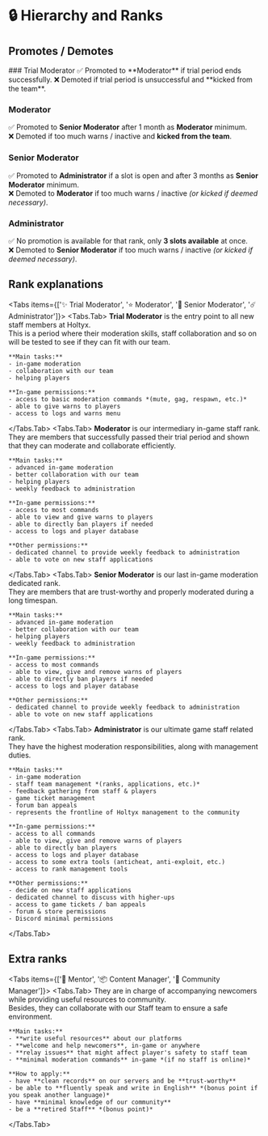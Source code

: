 
# 🔒 Hierarchy and Ranks
## Promotes / Demotes
<Steps>
### Trial Moderator
✅ Promoted to **Moderator** if trial period ends successfully.  
❌ Demoted if trial period is unsuccessful and **kicked from the team**.
 
### Moderator
✅ Promoted to **Senior Moderator** after 1 month as **Moderator** minimum.  
❌ Demoted if too much warns / inactive and **kicked from the team**.

### Senior Moderator
✅ Promoted to **Administrator** if a slot is open and after 3 months as **Senior Moderator** minimum.  
❌ Demoted to **Moderator** if too much warns / inactive *(or kicked if deemed necessary)*.

### Administrator
✅ No promotion is available for that rank, only **3 slots available** at once.  
❌ Demoted to **Senior Moderator** if too much warns / inactive *(or kicked if deemed necessary)*.
</Steps>

## Rank explanations
<Tabs items={['✨ Trial Moderator', '⭐️ Moderator', '🌟 Senior Moderator', '☄️ Administrator']}>
  <Tabs.Tab>
    <Callout type="info" emoji="ℹ️">
        **Trial Moderator** is the entry point to all new staff members at Holtyx.  
        This is a period where their moderation skills, staff collaboration and so on will be tested to see if they can fit with our team.
    </Callout>

    **Main tasks:**
    - in-game moderation
    - collaboration with our team
    - helping players

    **In-game permissions:**
    - access to basic moderation commands *(mute, gag, respawn, etc.)*
    - able to give warns to players
    - access to logs and warns menu
  </Tabs.Tab>
  <Tabs.Tab>
    <Callout type="info" emoji="ℹ️">
        **Moderator** is our intermediary in-game staff rank.  
        They are members that successfully passed their trial period and shown that they can moderate and collaborate efficiently.
    </Callout>

    **Main tasks:**
    - advanced in-game moderation
    - better collaboration with our team
    - helping players
    - weekly feedback to administration

    **In-game permissions:**
    - access to most commands
    - able to view and give warns to players
    - able to directly ban players if needed
    - access to logs and player database

    **Other permissions:**
    - dedicated channel to provide weekly feedback to administration
    - able to vote on new staff applications
  </Tabs.Tab>
  <Tabs.Tab>
    <Callout type="info" emoji="ℹ️">
       **Senior Moderator** is our last in-game moderation dedicated rank.  
       They are members that are trust-worthy and properly moderated during a long timespan.
    </Callout>

    **Main tasks:**
    - advanced in-game moderation
    - better collaboration with our team
    - helping players
    - weekly feedback to administration

    **In-game permissions:**
    - access to most commands
    - able to view, give and remove warns of players
    - able to directly ban players if needed
    - access to logs and player database

    **Other permissions:**
    - dedicated channel to provide weekly feedback to administration
    - able to vote on new staff applications
  </Tabs.Tab>
  <Tabs.Tab>
    <Callout type="info" emoji="ℹ️">
        **Administrator** is our ultimate game staff related rank.  
        They have the highest moderation responsibilities, along with management duties.
    </Callout>

    **Main tasks:**
    - in-game moderation
    - staff team management *(ranks, applications, etc.)*
    - feedback gathering from staff & players
    - game ticket management
    - forum ban appeals
    - represents the frontline of Holtyx management to the community

    **In-game permissions:**
    - access to all commands
    - able to view, give and remove warns of players
    - able to directly ban players
    - access to logs and player database
    - access to some extra tools (anticheat, anti-exploit, etc.)
    - access to rank management tools

    **Other permissions:**
    - decide on new staff applications
    - dedicated channel to discuss with higher-ups
    - access to game tickets / ban appeals
    - forum & store permissions
    - Discord minimal permissions
  </Tabs.Tab>
</Tabs>

## Extra ranks
<Tabs items={['💼  Mentor', '📦 Content Manager', '📣  Community Manager']}>
  <Tabs.Tab>
    <Callout type="info" emoji="ℹ️">
        They are in charge of accompanying newcomers while providing useful resources to community.  
        Besides, they can collaborate with our Staff team to ensure a safe environment.
    </Callout>

    **Main tasks:**
    - **write useful resources** about our platforms
    - **welcome and help newcomers**, in-game or anywhere
    - **relay issues** that might affect player's safety to staff team
    - **minimal moderation commands** in-game *(if no staff is online)*

    **How to apply:**
    - have **clean records** on our servers and be **trust-worthy**
    - be able to **fluently speak and write in English** *(bonus point if you speak another language)*
    - have **minimal knowledge of our community**
    - be a **retired Staff** *(bonus point)*
  </Tabs.Tab>
</Tabs>